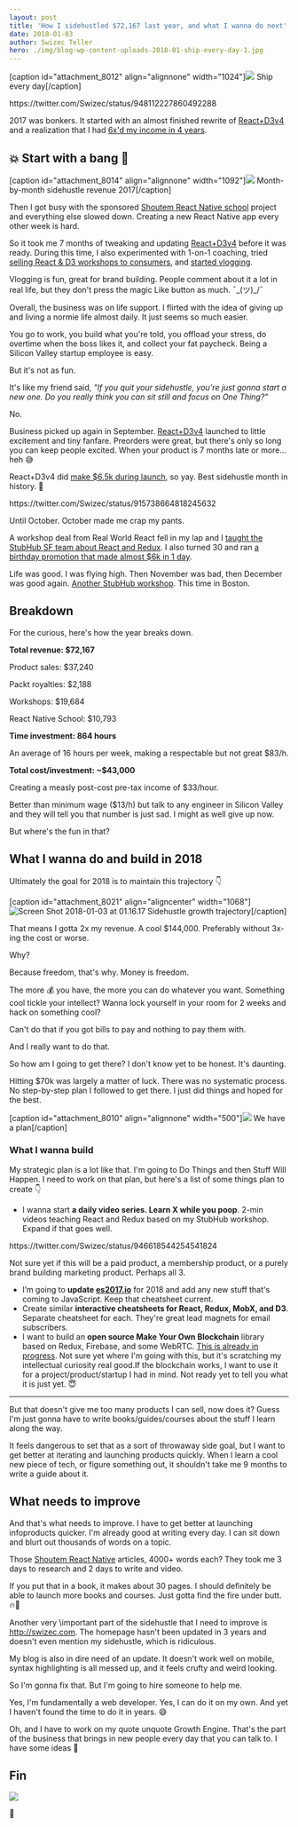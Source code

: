```yaml
---
layout: post
title: 'How I sidehustled $72,167 last year, and what I wanna do next'
date: 2018-01-03
author: Swizec Teller
hero: ./img/blog-wp-content-uploads-2018-01-ship-every-day-1.jpg
---
```

\[caption id="attachment_8012" align="alignnone" width="1024"]![](./img/blog-wp-content-uploads-2018-01-ship-every-day-1.jpg) Ship every day\[/caption]



https&#x3A;//twitter.com/Swizec/status/948112227860492288



2017 was bonkers. It started with an almost finished rewrite of [React+D3v4](https://swizec.com/reactd3js/) and a realization that I had [6x'd my income in 4 years](https://swizec.com/blog/learned-6x-income-4-years/swizec/7340).





## 💥 Start with a bang 💪



\[caption id="attachment_8014" align="alignnone" width="1092"]![](./img/blog-wp-content-uploads-2018-01-revenue-chart.png) Month-by-month sidehustle revenue 2017\[/caption]



Then I got busy with the sponsored [Shoutem React Native school](http://reactnative.school) project and everything else slowed down. Creating a new React Native app every other week is hard.



So it took me 7 months of tweaking and updating [React+D3v4](https://swizec.com/reactd3js/) before it was ready. During this time, I also experimented with 1-on-1 coaching, tried [selling React & D3 workshops to consumers](https://swizec.com/blog/boutique-react-d3v4-workshop/swizec/7519), and [started vlogging](https://www.youtube.com/SwizecTeller).



Vlogging is fun, great for brand building. People comment about it a lot in real life, but they don't press the magic Like button as much. ¯\_(ツ)\_/¯



Overall, the business was on life support. I flirted with the idea of giving up and living a normie life almost daily. It just seems so much easier.



You go to work, you build what you're told, you offload your stress, do overtime when the boss likes it, and collect your fat paycheck. Being a Silicon Valley startup employee is easy.



But it's not as fun.



It's like my friend said, _"If you quit your sidehustle, you're just gonna start a new one. Do you really think you can sit still and focus on One Thing?"_



No.



Business picked up again in September. [React+D3v4](https://swizec.com/reactd3js) launched to little excitement and tiny fanfare. Preorders were great, but there's only so long you can keep people excited. When your product is 7 months late or more… heh 😅



React+D3v4 did [make $6.5k during launch](https://swizec.com/blog/9013-september-sidehustle-report-why-the-react-d3v4-launch/swizec/7837), so yay. Best sidehustle month in history. 💪



https&#x3A;//twitter.com/Swizec/status/915738664818245632



Until October. October made me crap my pants.



A workshop deal from Real World React fell in my lap and I [taught the StubHub SF team about React and Redux](https://swizec.com/blog/teaching-stubhub-react-redux/swizec/7860). I also turned 30 and ran [a birthday promotion that made almost $6k in 1 day](https://swizec.com/blog/16661-october-sidehustle-report/swizec/7883).



Life was good. I was flying high. Then November was bad, then December was good again. [Another StubHub workshop](https://swizec.com/blog/teaching-backend-devs-react-redux-stubhub-boston/swizec/7952). This time in Boston.



## Breakdown



For the curious, here's how the year breaks down.



**Total revenue: $72,167**



Product sales: $37,240



Packt royalties: $2,188



Workshops: $19,684



React Native School: $10,793



**Time investment: 864 hours**



An average of 16 hours per week, making a respectable but not great $83/h.



**Total cost/investment: ~$43,000**



Creating a measly post-cost pre-tax income of $33/hour.



Better than minimum wage ($13/h) but talk to any engineer in Silicon Valley and they will tell you that number is just sad. I might as well give up now.



But where's the fun in that?



## What I wanna do and build in 2018



Ultimately the goal for 2018 is to maintain this trajectory 👇







\[caption id="attachment_8021" align="aligncenter" width="1068"]![Screen Shot 2018-01-03 at 01.16.17](./img/blog-wp-content-uploads-2018-01-Screen-Shot-2018-01-03-at-01.16.17.png) Sidehustle growth trajectory\[/caption]





That means I gotta 2x my revenue. A cool $144,000. Preferably without 3x-ing the cost or worse.



Why?



Because freedom, that's why. Money is freedom.



The more 💰 you have, the more you can do whatever you want. Something cool tickle your intellect? Wanna lock yourself in your room for 2 weeks and hack on something cool?



Can't do that if you got bills to pay and nothing to pay them with.



And I really want to do that.



So how am I going to get there? I don't know yet to be honest. It's daunting.



Hitting $70k was largely a matter of luck. There was no systematic process. No step-by-step plan I followed to get there. I just did things and hoped for the best.





\[caption id="attachment_8010" align="alignnone" width="500"]![](./img/blog-wp-content-uploads-2018-01-strategic-plan.jpg) We have a plan\[/caption]





### What I wanna build



My strategic plan is a lot like that. I'm going to Do Things and then Stuff Will Happen. I need to work on that plan, but here's a list of some things plan to create 👇



- I wanna start **a daily video series. Learn X while you poop**. 2-min videos teaching React and Redux based on my StubHub workshop. Expand if that goes well.



https&#x3A;//twitter.com/Swizec/status/946618544254541824



Not sure yet if this will be a paid product, a membership product, or a purely brand building marketing product. Perhaps all 3.



- I’m going to **update [es2017.io](https://es2017.io)** for 2018 and add any new stuff that's coming to JavaScript. Keep that cheatsheet current.
- Create similar **interactive cheatsheets for React, Redux, MobX, and D3**. Separate cheatsheet for each. They're great lead magnets for email subscribers.
- I want to build an **open source Make Your Own Blockchain** library based on Redux, Firebase, and some WebRTC. [This is already in progress](https://swizec.com/blog/blockchain-backed-redux-clone-105-lines-code/swizec/7980). Not sure yet where I'm going with this, but it's scratching my intellectual curiosity real good.If the blockchain works, I want to use it for a project/product/startup I had in mind. Not ready yet to tell you what it is just yet. 😇



* * *



But that doesn't give me too many products I can sell, now does it? Guess I'm just gonna have to write books/guides/courses about the stuff I learn along the way.



It feels dangerous to set that as a sort of throwaway side goal, but I want to get better at iterating and launching products quickly. When I learn a cool new piece of tech, or figure something out, it shouldn't take me 9 months to write a guide about it.



## What needs to improve



And that's what needs to improve. I have to get better at launching infoproducts quicker. I'm already good at writing every day. I can sit down and blurt out thousands of words on a topic.



Those [Shoutem React Native](http://reactnative.school) articles, 4000+ words each? They took me 3 days to research and 2 days to write and video.



If you put that in a book, it makes about 30 pages. I should definitely be able to launch more books and courses. Just gotta find the fire under butt. 🔥🍑



Another very \\important part of the sidehustle that I need to improve is <http://swizec.com>. The homepage hasn't been updated in 3 years and doesn't even mention my sidehustle, which is ridiculous.



My blog is also in dire need of an update. It doesn't work well on mobile, syntax highlighting is all messed up, and it feels crufty and weird looking.



So I'm gonna fix that. But I'm going to hire someone to help me.



Yes, I'm fundamentally a web developer. Yes, I can do it on my own. And yet I haven't found the time to do it in years. 😅



Oh, and I have to work on my quote unquote Growth Engine. That's the part of the business that brings in new people every day that you can talk to. I have some ideas 🤔



## Fin



![](./img/media-POekkUcKs16gg-200.gif)

🤘